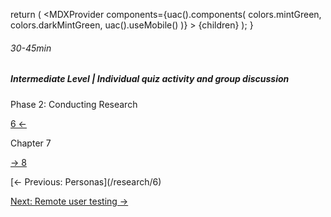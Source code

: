 
  return (
    <MDXProvider
      components={uac().components(
        colors.mintGreen,
        colors.darkMintGreen,
        uac().useMobile()
      )}
    >
      {children}
    </MDXProvider>
  );
}

[comment]: # "↓↓↓ Editable ↓↓↓"

###### 30-45min

##### Intermediate Level | Individual quiz activity and group discussion

<ChapterInfo color={colors.mintGreen}>
Phase 2: Conducting Research

[6 ←](/research/6)

Chapter 7

[→ 8](/prototyping/8)

</ChapterInfo>

<ResearchIdeationAndValidatingResearchFindings />

<ChapterFooterNav>
[← Previous: Personas](/research/6)

[Next: Remote user testing →](/prototyping/8)

</ChapterFooterNav>
